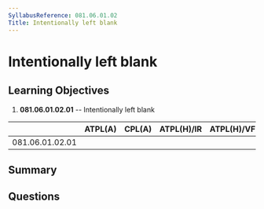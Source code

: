 ```yaml
---
SyllabusReference: 081.06.01.02
Title: Intentionally left blank
---
```


# Intentionally left blank

## Learning Objectives

1. **081.06.01.02.01** -- Intentionally left blank

|                 | ATPL(A) | CPL(A) | ATPL(H)/IR | ATPL(H)/VFR | CPL(H) | IR  | CBIR(A) |
| --------------- | ------- | ------ | ---------- | ----------- | ------ | --- | ------- |
| 081.06.01.02.01 |         |        |            |             |        |     |         |

## Summary

## Questions

